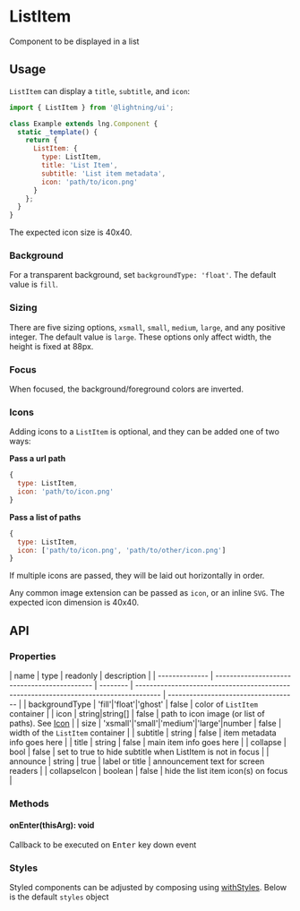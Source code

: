 
# ListItem

Component to be displayed in a list

## Usage

`ListItem` can display a `title`, `subtitle`, and `icon`:

```js
import { ListItem } from '@lightning/ui';

class Example extends lng.Component {
  static _template() {
    return {
      ListItem: {
        type: ListItem,
        title: 'List Item',
        subtitle: 'List item metadata',
        icon: 'path/to/icon.png'
      }
    };
  }
}
```

<Canvas>
  <Story id="patterns-listitem--basic" />
</Canvas>

The expected icon size is 40x40.

### Background

For a transparent background, set `backgroundType: 'float'`. The default value is `fill`.

### Sizing

There are five sizing options, `xsmall`, `small`, `medium`, `large`, and any positive integer. The default value is `large`. These options only affect width, the height is fixed at 88px.

### Focus

When focused, the background/foreground colors are inverted.

### Icons

Adding icons to a `ListItem` is optional, and they can be added one of two ways:

**Pass a url path**

```js
{
  type: ListItem,
  icon: 'path/to/icon.png'
}
```

**Pass a list of paths**

```js
{
  type: ListItem,
  icon: ['path/to/icon.png', 'path/to/other/icon.png']
}
```

If multiple icons are passed, they will be laid out horizontally in order.

<Canvas>
  <Story id="listitem--multiple-icons" />
</Canvas>

Any common image extension can be passed as `icon`, or an inline `SVG`. The expected icon dimension is 40x40.

## API

### Properties

| name           | type                                         | readonly | description                                                                           |
| -------------- | -------------------------------------------- | -------- | ------------------------------------------------------------------------------------- | ------------------------------------ |
| backgroundType | 'fill'\|'float'\|'ghost'                     | false    | color of `ListItem` container                                                         |
| icon           | string\|string[]                             | false    | path to icon image (or list of paths). See <a href="?path=/docs/icon--basic">Icon</a> |
| size           | 'xsmall'\|'small'\|'medium'\|'large'\|number | false    | width of the `ListItem` container                                                     |
| subtitle       | string                                       | false    | item metadata info goes here                                                          |
| title          | string                                       | false    | main item info goes here                                                              |
| collapse       | bool                                         | false    | set to true to hide subtitle when ListItem is not in focus                            |
| announce       | string                                       | true     | label or title                                                                        | announcement text for screen readers |
| collapseIcon   | boolean                                      | false    | hide the list item icon(s) on focus                                                   |

### Methods

#### onEnter(thisArg): void

Callback to be executed on <kbd>Enter</kbd> key down event

### Styles

Styled components can be adjusted by composing using [withStyles](?path=/docs/mixins-withstyles--basic). Below is the default `styles` object

<Theme theme={ListItem.styles} />
